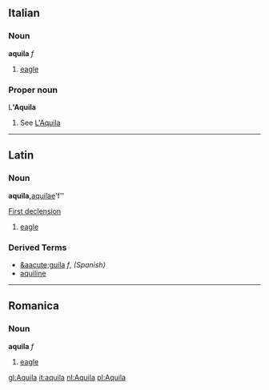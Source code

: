 ==Italian==
===Noun===
'''aquila''' ''f''

# [[eagle]]

===Proper noun===
L''''Aquila'''

# See [[L'Aquila]]

----

==Latin==
===Noun===
'''aquila, '''[[aquilae]]''' ''f''

[[Wiktionary Appendix:Latin first declension|First declension]]

# [[eagle]]

===Derived Terms===
*[[&aacute;guila]] ''f'', ''(Spanish)''
*[[aquiline]]

----

==Romanica==
===Noun===
'''aquila''' ''f''

# [[eagle]]

[[gl:Aquila]]
[[it:aquila]]
[[nl:Aquila]]
[[pl:Aquila]]